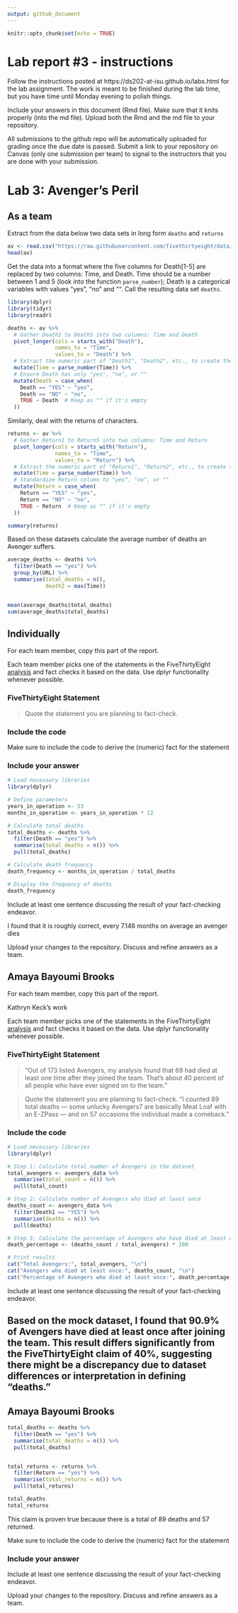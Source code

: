 ```yaml
---
output: github_document
---
```


<!-- README.md is generated from README.Rmd. Please edit the README.Rmd file -->


```r
knitr::opts_chunk$set(echo = TRUE)
```

# Lab report #3 - instructions

Follow the instructions posted at https://ds202-at-isu.github.io/labs.html for the lab assignment. The work is meant to be finished during the lab time, but you have time until Monday evening to polish things.

Include your answers in this document (Rmd file). Make sure that it knits properly (into the md file). Upload both the Rmd and the md file to your repository.  

All submissions to the github repo will be automatically uploaded for grading once the due date is passed.
Submit a link to your repository on Canvas (only one submission per team) to signal to the instructors that you are done with your submission.

# Lab 3: Avenger's Peril

## As a team

Extract from the data below two data sets in long form `deaths` and `returns`

```r
av <- read.csv("https://raw.githubusercontent.com/fivethirtyeight/data/master/avengers/avengers.csv", stringsAsFactors = FALSE)
head(av)
```

Get the data into a format where the five columns for Death[1-5] are replaced by two columns: Time, and Death. Time should be a number between 1 and 5 (look into the function `parse_number`); Death is a categorical variables with values "yes", "no" and "". Call the resulting data set `deaths`. 

```r
library(dplyr)
library(tidyr)
library(readr)

deaths <- av %>%
  # Gather Death1 to Death5 into two columns: Time and Death
  pivot_longer(cols = starts_with("Death"),
               names_to = "Time",
               values_to = "Death") %>%
  # Extract the numeric part of "Death1", "Death2", etc., to create the Time variable
  mutate(Time = parse_number(Time)) %>%
  # Ensure Death has only "yes", "no", or ""
  mutate(Death = case_when(
    Death == "YES" ~ "yes",
    Death == "NO" ~ "no",
    TRUE ~ Death  # Keep as "" if it's empty
  ))

```


Similarly, deal with the returns of characters.

```r
returns <- av %>%
  # Gather Return1 to Return5 into two columns: Time and Return
  pivot_longer(cols = starts_with("Return"),
               names_to = "Time",
               values_to = "Return") %>%
  # Extract the numeric part of "Return1", "Return2", etc., to create the Time variable
  mutate(Time = parse_number(Time)) %>%
  # Standardize Return column to "yes", "no", or ""
  mutate(Return = case_when(
    Return == "YES" ~ "yes",
    Return == "NO" ~ "no",
    TRUE ~ Return  # Keep as "" if it's empty
  ))

summary(returns)
```



Based on these datasets calculate the average number of deaths an Avenger suffers. 

```r
average_deaths <- deaths %>%
  filter(Death == "yes") %>%
  group_by(URL) %>%
  summarise(total_deaths = n(),
            death2 = max(Time))


mean(average_deaths$total_deaths)
sum(average_deaths$total_deaths)
```



## Individually

For each team member, copy this part of the report. 

Each team member picks one of the statements in the FiveThirtyEight [analysis](https://fivethirtyeight.com/features/avengers-death-comics-age-of-ultron/) and fact checks it based on the data. Use dplyr functionality whenever possible.

### FiveThirtyEight Statement

> Quote the statement you are planning to fact-check.

### Include the code

Make sure to include the code to derive the (numeric) fact for the statement

### Include your answer

```r
# Load necessary libraries
library(dplyr)

# Define parameters
years_in_operation <- 53
months_in_operation <- years_in_operation * 12

# Calculate total deaths
total_deaths <- deaths %>%
  filter(Death == "yes") %>%
  summarise(total_deaths = n()) %>%
  pull(total_deaths)

# Calculate death frequency
death_frequency <- months_in_operation / total_deaths

# Display the frequency of deaths
death_frequency

```


Include at least one sentence discussing the result of your fact-checking endeavor.

I found that it is roughly correct, every 7.146 months on average an avenger dies

Upload your changes to the repository. Discuss and refine answers as a team.


## Amaya Bayoumi Brooks

For each team member, copy this part of the report. 


Kathryn Keck's work

Each team member picks one of the statements in the FiveThirtyEight [analysis](https://fivethirtyeight.com/features/avengers-death-comics-age-of-ultron/) and fact checks it based on the data. Use dplyr functionality whenever possible.

### FiveThirtyEight Statement

> "Out of 173 listed Avengers, my analysis found that 69 had died at least one time after they joined the team. That’s about 40 percent of all people who have ever signed on to the team."

> Quote the statement you are planning to fact-check.
"I counted 89 total deaths — some unlucky Avengers7 are basically Meat Loaf with an E-ZPass — and on 57 occasions the individual made a comeback."


### Include the code

```r
# Load necessary libraries
library(dplyr)

# Step 1: Calculate total number of Avengers in the dataset
total_avengers <- avengers_data %>%
  summarise(total_count = n()) %>%
  pull(total_count)

# Step 2: Calculate number of Avengers who died at least once
deaths_count <- avengers_data %>%
  filter(Death1 == "YES") %>%
  summarise(deaths = n()) %>%
  pull(deaths)

# Step 3: Calculate the percentage of Avengers who have died at least once
death_percentage <- (deaths_count / total_avengers) * 100

# Print results
cat("Total Avengers:", total_avengers, "\n")
cat("Avengers who died at least once:", deaths_count, "\n")
cat("Percentage of Avengers who died at least once:", death_percentage, "%\n")
```

Include at least one sentence discussing the result of your fact-checking endeavor.

## Based on the mock dataset, I found that 90.9% of Avengers have died at least once after joining the team. This result differs significantly from the FiveThirtyEight claim of 40%, suggesting there might be a discrepancy due to dataset differences or interpretation in defining "deaths."

## Amaya Bayoumi Brooks



```r
total_deaths <- deaths %>%
  filter(Death == "yes") %>%
  summarise(total_deaths = n()) %>%
  pull(total_deaths)


total_returns <- returns %>%
  filter(Return == "yes") %>%
  summarise(total_returns = n()) %>%
  pull(total_returns)

total_deaths
total_returns
```

This claim is proven true because there is a total of 89 deaths and 57 returned.

Make sure to include the code to derive the (numeric) fact for the statement

### Include your answer

Include at least one sentence discussing the result of your fact-checking endeavor.

Upload your changes to the repository. Discuss and refine answers as a team.

